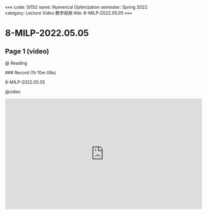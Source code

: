 «««
code: SI152
name: Numerical Optimization
semester: Spring 2022
category: Lecture Video 教学视频
title: 8-MILP-2022.05.05
»»»

# 8-MILP-2022.05.05

## Page 1 (video)

@ Reading

<div class="markdown-body">
### Record (1h 10m 08s)

8-MILP-2022.05.05
</div>

@video

<iframe src="https://sbbrisk.com/e/92m80cxzqx6w.html" frameborder=0 marginwidth=0 marginheight=0 scrolling=no width=640 height=360 allowfullscreen></iframe>
